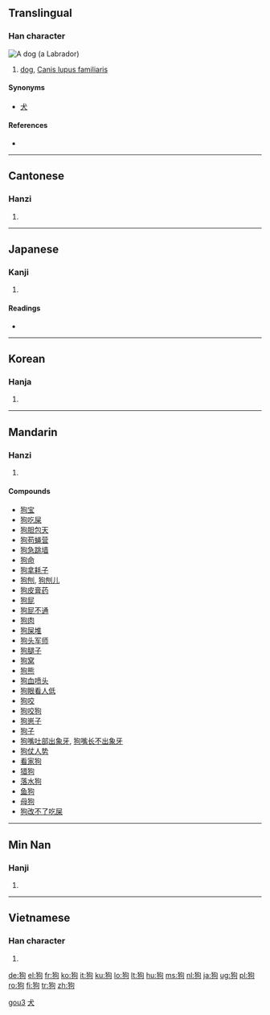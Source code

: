 {{also|gou}}
==Translingual==

===Han character===
[[Image:YellowLabradorLooking.jpg|thumb|A dog (a [[Labrador]])]]
{{Han char|rn=94|rad=犬|as=05|sn=8|four=4722<sub>0</sub>|canj=大竹心口 (KHPR)}}

# [[dog]], [[Canis lupus familiaris]]

====Synonyms====
* [[犬]]

====References====
* {{Han ref|kx=0709.120|dkj=20345|dj=1121.220|hdz=21341.050|uh=72D7|ud=29399|bh=AAAF|bd=43695}}

----

==Cantonese==

===Hanzi===
{{yue-hanzi|jyut=|y=gau2}}

# {{defn|Cantonese|sort=犬05}}

----

==Japanese==

===Kanji===
{{ja-kanji|grade=|rs=犬05}}

# {{defn|Japanese}}

====Readings====
* {{ja-readings|on=[[こう]] (kō), [[く]] (ku)|kun=[[いぬ]] (inu)}}

----

==Korean==

===Hanja===
{{ko-hanja|hangeul=구|eumhun=|rv=gu|mr=ku|y=kwu}}

# {{defn|Korean|sort=犬05}}

----

==Mandarin==

===Hanzi===
{{cmn-hanzi|pin=[[gǒu]] ([[gou3]])|wg=kou<sup>3</sup>}}

# {{defn|Mandarin|sort=犬05}}

====Compounds====
* [[狗宝]]
* [[狗吃屎]]
* [[狗胆包天]]
* [[狗苟蝇营]]
* [[狗急跳墙]]
* [[狗命]]
* [[狗拿耗子]]
* [[狗刨]], [[狗刨儿]]
* [[狗皮膏药]]
* [[狗屁]]
* [[狗屁不通]]
* [[狗肉]]
* [[狗屎堆]]
* [[狗头军师]]
* [[狗腿子]]
* [[狗窝]]
* [[狗熊]]
* [[狗血喷头]]
* [[狗眼看人低]]
* [[狗咬]]
* [[狗咬狗]]
* [[狗崽子]]
* [[狗子]]
* [[狗嘴吐部出象牙]], [[狗嘴长不出象牙]]
* [[狗仗人势]]
* [[看家狗]]
* [[猎狗]]
* [[落水狗]]
* [[鱼狗]]
* [[母狗]]
* [[狗改不了吃屎]]

[[Category:zh-cn:Dogs|gou3]]
[[Category:zh-tw:Dogs|犬]]

----

==Min Nan==

===Hanji===
{{rfc-header|Hanji|lang=nan}}
{{nan-hanzi|poj=káu}}
# {{defn|Min Nan}}

----

==Vietnamese==

===Han character===
{{vi-hantu|[[cẩu]]|rs=犬05}}

# {{defn|Vietnamese|sort=犬05}}

[[de:狗]]
[[el:狗]]
[[fr:狗]]
[[ko:狗]]
[[it:狗]]
[[ku:狗]]
[[lo:狗]]
[[lt:狗]]
[[hu:狗]]
[[ms:狗]]
[[nl:狗]]
[[ja:狗]]
[[ug:狗]]
[[pl:狗]]
[[ro:狗]]
[[fi:狗]]
[[tr:狗]]
[[zh:狗]]